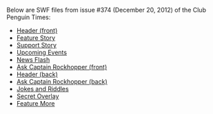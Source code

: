 Below are SWF files from issue #374 (December 20, 2012) of the Club Penguin Times:

*[[Media:News374HeaderFront.swf|Header (front)]]
*[[Media:News374FeatureStory.swf|Feature Story]]
*[[Media:News374SupportStory.swf|Support Story]]
*[[Media:News374UpcomingEvents.swf|Upcoming Events]]
*[[Media:News374NewsFlash.swf|News Flash]]
*[[Media:News374AskAuntArcticFront.swf|Ask Captain Rockhopper (front)]]
*[[Media:News374HeaderBack.swf|Header (back)]]
*[[Media:News374AskAuntArcticBack.swf|Ask Captain Rockhopper (back)]]
*[[Media:News374JokesAndRiddles.swf|Jokes and Riddles]]
*[[Media:News374SecretOverlay.swf|Secret Overlay]]
*[[Media:News374FeatureMore.swf|Feature More]]
